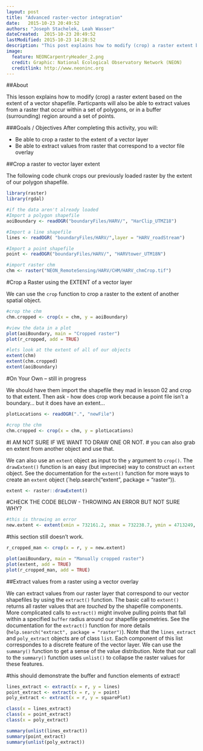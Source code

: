 ```yaml
---
layout: post
title: "Advanced raster-vector integration"
date:   2015-10-23 20:49:52
authors: "Joseph Stachelek, Leah Wasser"
dateCreated:  2015-10-23 20:49:52
lastModified: 2015-10-23 14:28:52
description: "This post explains how to modify (crop) a raster extent based on the extent of a vector shapefile. Particpants will also be able to extract values from a raster that correspond to the geometry of a vector overlay."
image:
  feature: NEONCarpentryHeader_2.png
  credit: Graphic: National Ecological Observatory Network (NEON)
  creditlink: http://www.neoninc.org
---
```


##About

This lesson explains how to modify (crop) a raster extent based on the extent of a 
vector shapefile. Particpants will also be able to extract values from a raster 
that occur within a set of polygons, or in a buffer (surrounding) region around 
a set of points.


###Goals / Objectives
After completing this activity, you will:

 * Be able to crop a raster to the extent of a vector layer
 * Be able to extract values from raster that correspond to a vector file overlay
 
##Crop a raster to vector layer extent

The following code chunk crops our previously loaded raster by the extent of our 
polygon shapefile.

```r

library(raster)
library(rgdal)

#if the data aren't already loaded
#Import a polygon shapefile 
aoiBoundary <- readOGR("boundaryFiles/HARV/", "HarClip_UTMZ18")

#Import a line shapefile
lines <- readOGR( "boundaryFiles/HARV/",layer = "HARV_roadStream")

#Import a point shapefile 
point <- readOGR("boundaryFiles/HARV/", "HARVtower_UTM18N")

#import raster chm
chm <- raster("NEON_RemoteSensing/HARV/CHM/HARV_chmCrop.tif")

```

#Crop a Raster using the EXTENT of a vector layer

We can use the `crop` function to crop a raster to the extent of another spatial 
object.

```r

#crop the chm
chm.cropped <- crop(x = chm, y = aoiBoundary)

#view the data in a plot
plot(aoiBoundary, main = "Cropped raster")
plot(r_cropped, add = TRUE)

#lets look at the extent of all of our objects
extent(chm)
extent(chm.cropped)
extent(aoiBoundary)

```

#On Your Own -- still in progress

We should have them import the shapefile they mad in lesson 02 and crop to that
extent. Then ask - how does crop work because a point file isn't a boundary...
but it does have an extent...

```r

plotLocations <- readOGR(".", "newFile")

#crop the chm 
chm.cropped <- crop(x = chm, y = plotLocations)

```


#I AM NOT SURE IF WE WANT TO DRAW ONE OR NOT. 
# you can also grab en extent from another object and use that.

We can also use an `extent` object as input to the `y` argument to `crop()`. 
The `drawExtent()` function is an easy (but imprecise) way to construct an `extent` 
object. See the documentation for the `extent()` function for more ways to create 
an `extent` object (`help.search("extent", package = "raster")). 

```r
extent <- raster::drawExtent()

```

#CHECK THE CODE BELOW - THROWING AN ERROR BUT NOT SURE WHY?
```r
#this is throwing an error
new.extent <- extent(xmin = 732161.2, xmax = 732238.7, ymin = 4713249, ymax = 4713333)

```
  
#this section still doesn't work.  

```r
r_cropped_man <- crop(x = r, y = new.extent)

plot(aoiBoundary, main = "Manually cropped raster")
plot(extent, add = TRUE)
plot(r_cropped_man, add = TRUE)
```

##Extract values from a raster using a vector overlay

We can extract values from our raster layer that correspond to our vector 
shapefiles by using the `extract()` function. The basic call to `extent()` 
returns all raster values that are _touched_ by the shapefile components. More 
complicated calls to `extract()` might involve pulling points that fall within a 
specified `buffer` radius around our shapefile geometries. See the documentation 
for the `extract()` function for more details (`help.search("extract", package = "raster")`). 
Note that the `lines_extract` and `poly_extract` objects are of class `list`. 
Each component of this list correspondes to a discrete feature of the vector layer. 
We can use the `summary()` function to get a sense of the value distribution. 
Note that our call to the `summary()` function uses `unlist()` to collapse the raster values for these features.

#this should demonstrate the buffer and function elements of extract!

```r
lines_extract <- extract(x = r, y = lines)
point_extract <- extract(x = r, y = point)
poly_extract <- extract(x = r, y = squarePlot)

class(x = lines_extract)
class(x = point_extract)
class(x = poly_extract)

summary(unlist(lines_extract))
summary(point_extract)
summary(unlist(poly_extract))

```